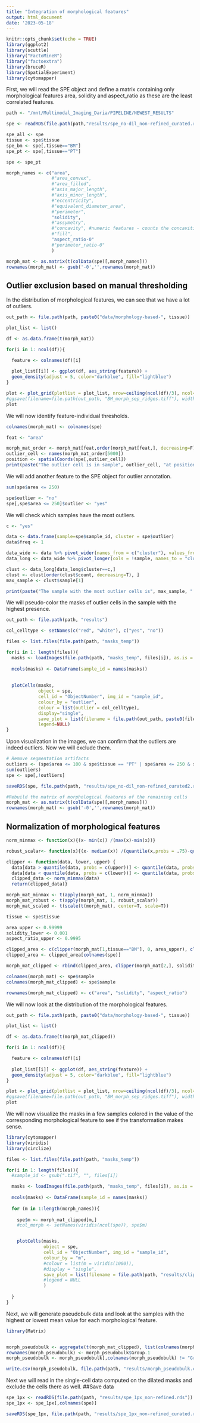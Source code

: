 ```yaml
---
title: "Integration of morphological features"
output: html_document
date: '2023-05-18'
---
```


```r
knitr::opts_chunk$set(echo = TRUE)
library(ggplot2)
library(scuttle)
library("FactoMineR")
library("factoextra")
library(bruceR)
library(SpatialExperiment)
library(cytomapper)
```


First, we will read the SPE object and define a matrix containing only morphological features area, solidity and aspect_ratio as these are the least correlated features.

```r

path <- "/mnt/Multimodal_Imaging_Daria/PIPELINE/NEWEST_RESULTS"

spe <- readRDS(file.path(path,"results/spe_no-dil_non-refined_curated.rds"))

spe_all <- spe
tissue <- spe$tissue
spe_bm <- spe[,tissue=="BM"]
spe_pt <- spe[,tissue=="PT"]

spe <- spe_pt

morph_names <- c("area",
                 #"area_convex",
                 #"area_filled",
                 #"axis_major_length",
                 #"axis_minor_length",
                 #"eccentricity",
                 #"equivalent_diameter_area",
                 #"perimeter",
                 "solidity",
                 #"assymetry",
                 #"concavity", #numeric features - counts the concavities in a shape
                 #"fill",
                 "aspect_ratio-0"
                 #"perimeter_ratio-0"
                 )

morph_mat <- as.matrix(t(colData(spe)[,morph_names]))
rownames(morph_mat) <- gsub('-0','',rownames(morph_mat))

```


## Outlier exclusion based on manual thresholding

In the distribution of morphological features, we can see that we have a lot of outliers. 
```r

out_path <- file.path(path, paste0("data/morphology-based-", tissue))

plot_list <- list()

df <- as.data.frame(t(morph_mat))

for(i in 1: ncol(df)){

  feature <- colnames(df)[i]
  
  plot_list[[i]] <- ggplot(df, aes_string(feature)) +
  geom_density(adjust = 5, color="darkblue", fill="lightblue")
}

plot <- plot_grid(plotlist = plot_list, nrow=ceiling(ncol(df)/3), ncol=3) #change this to the number of morphological features
#ggsave(filename=file.path(out_path, "BM_morph_sep_ridges.tiff"), width = 7, height = 10, units = "in", device='tiff', dpi=500)
plot
```

We will now identify feature-individual thresholds. 

```r

colnames(morph_mat) <- colnames(spe)

feat <- "area"

morph_mat_order <- morph_mat[feat,order(morph_mat[feat,], decreasing=F)]
outlier_cell <- names(morph_mat_order[5000])
position <- spatialCoords(spe[,outlier_cell])
print(paste("The outlier cell is in sample", outlier_cell, "at position x=", position[1], "and y=", position[2], "."))
```

We will add another feature to the SPE object for outlier annotation.

```r
sum(spe$area <= 250)

spe$outlier <- "no"
spe[,spe$area <= 250]$outlier <- "yes"
```

We will check which samples have the most outliers. 

```r

c <- "yes"

data <- data.frame(sample=spe$sample_id, cluster = spe$outlier)
data$freq <- 1

data_wide <- data %>% pivot_wider(names_from = c("cluster"), values_from = "freq", values_fn = sum, values_fill = 0)
data_long <- data_wide %>% pivot_longer(cols = !sample, names_to = "cluster", values_to = "count") 

clust <- data_long[data_long$cluster==c,]
clust <- clust[order(clust$count, decreasing=T), ]
max_sample <- clust$sample[1]

print(paste("The sample with the most outlier cells is", max_sample, "."))
```

We will pseudo-color the masks of outlier cells in the sample with the highest presence. 


```r
out_path <- file.path(path, "results")

col_celltype <- setNames(c("red", "white"), c("yes", "no"))

files <- list.files(file.path(path, "masks_temp"))

for(i in 1: length(files)){
  masks <- loadImages(file.path(path, "masks_temp", files[i]), as.is = TRUE)
  
  mcols(masks) <- DataFrame(sample_id = names(masks))
  
  
  plotCells(masks,
            object = spe, 
            cell_id = "ObjectNumber", img_id = "sample_id",
            colour_by = "outlier",
            colour = list(outlier = col_celltype),
            display="single",
            save_plot = list(filename = file.path(out_path, paste0(files[i],"f"))),
            legend=NULL)
}

```

Upon visualization in the images, we can confirm that the outliers are indeed outliers. Now we will exclude them. 

```r

# Remove segmentation artifacts
outliers <- (spe$area <= 100 & spe$tissue == "PT" | spe$area <= 250 & spe$tissue == "BM" | spe$area >= 15600 & spe$tissue == "BM")
sum(outliers)
spe <- spe[,!outliers]

saveRDS(spe, file.path(path, "results/spe_no-dil_non-refined_curated2.rds"))

#Rebuild the matrix of morphological features of the remaining cells
morph_mat <- as.matrix(t(colData(spe)[,morph_names]))
rownames(morph_mat) <- gsub('-0','',rownames(morph_mat))
```

## Normalization of morphological features


```r

norm_minmax <- function(x){(x- min(x)) /(max(x)-min(x))}

robust_scalar<- function(x){(x- median(x)) /(quantile(x,probs = .75)-quantile(x,probs = .25))}

clipper <- function(data, lower, upper) {
  data[data > quantile(data, probs = c(upper))] <- quantile(data, probs = c(upper))
  data[data < quantile(data, probs = c(lower))] <- quantile(data, probs = c(lower))
  clipped_data <- norm_minmax(data)
  return(clipped_data)}

morph_mat_minmax <- t(apply(morph_mat, 1, norm_minmax))
morph_mat_robust <- t(apply(morph_mat, 1, robust_scalar))
morph_mat_scaled <- t(scale(t(morph_mat), center=T, scale=T))

tissue <- spe$tissue

area_upper <- 0.99999
solidity_lower <- 0.001
aspect_ratio_upper <- 0.9995 

clipped_area <- c(clipper(morph_mat[1,tissue=="BM"], 0, area_upper), clipper(morph_mat[1,tissue=="PT"], 0, area_upper))
clipped_area <- clipped_area[colnames(spe)]

morph_mat_clipped <- rbind(clipped_area, clipper(morph_mat[2,], solidity_lower, 1), clipper(morph_mat[3,], 0, aspect_ratio_upper))

colnames(morph_mat) <- spe$sample
colnames(morph_mat_clipped) <- spe$sample

rownames(morph_mat_clipped) <- c("area", "solidity", "aspect_ratio")

```

We will now look at the distribution of the morphological features. 

```r

out_path <- file.path(path, paste0("data/morphology-based-", tissue))

plot_list <- list()

df <- as.data.frame(t(morph_mat_clipped))

for(i in 1: ncol(df)){

  feature <- colnames(df)[i]
  
  plot_list[[i]] <- ggplot(df, aes_string(feature)) +
  geom_density(adjust = 5, color="darkblue", fill="lightblue")
}

plot <- plot_grid(plotlist = plot_list, nrow=ceiling(ncol(df)/3), ncol=3) #change this to the number of morphological features
#ggsave(filename=file.path(out_path, "BM_morph_sep_ridges.tiff"), width = 7, height = 10, units = "in", device='tiff', dpi=500)
plot
```

We will now visualize the masks in a few samples colored in the value of the corresponding morphological feature to see if the transformation makes sense.

```r
library(cytomapper)
library(viridis)
library(circlize)

files <- list.files(file.path(path, "masks_temp"))

for(i in 1: length(files)){
  #sample_id <- gsub(".tif", "", files[i])

  masks <- loadImages(file.path(path, "masks_temp", files[i]), as.is = TRUE)
  
  mcols(masks) <- DataFrame(sample_id = names(masks))
  
  for (m in 1:length(morph_names)){
    
    spe$m <- morph_mat_clipped[m,]
    #col_morph <- setNames(viridis(ncol(spe)), spe$m)


    plotCells(masks,
              object = spe,
              cell_id = "ObjectNumber", img_id = "sample_id",
              colour_by = "m",
              #colour = list(m = viridis(1000)),
              #display = "single",
              save_plot = list(filename = file.path(path, "results/clipped_area-tissue-sep-postexclusion", paste0(morph_names[m], '_', files[i], 'f'))),
              #legend = NULL
              )
    
  }
}

```

Next, we will generate pseudobulk data and look at the samples with the highest or lowest mean value for each morphological feature. 

```r

library(Matrix)


morph_pseudobulk <- aggregate(t(morph_mat_clipped), list(colnames(morph_mat_clipped)), mean)
rownames(morph_pseudobulk) <- morph_pseudobulk$Group.1
morph_pseudobulk <- morph_pseudobulk[,colnames(morph_pseudobulk) != "Group.1"]

write.csv(morph_pseudobulk, file.path(path, "results/morph_pseudobulk.csv"))

```

Next we will read in the single-cell data computed on the dilated masks and exclude the cells there as well. 
##Save data
```r
spe_1px <- readRDS(file.path(path, "results/spe_1px_non-refined.rds"))
spe_1px <- spe_1px[,colnames(spe)]

saveRDS(spe_1px, file.path(path, "results/spe_1px_non-refined_curated.rds"))
```





